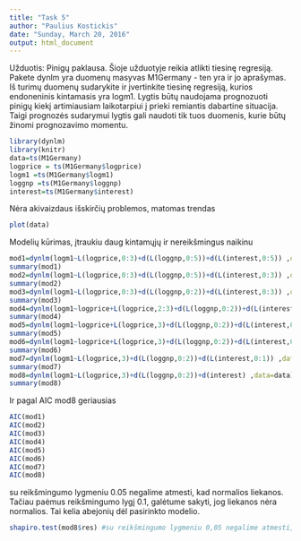 ---
title: "Task 5"
author: "Paulius Kostickis"
date: "Sunday, March 20, 2016"
output: html_document
---

Užduotis: Pinigų paklausa. Šioje užduotyje reikia atlikti tiesinę regresiją. Pakete dynlm yra duomenų masyvas M1Germany - ten yra ir jo aprašymas. Iš turimų duomenų sudarykite ir įvertinkite tiesinę regresiją, kurios endoneninis kintamasis yra logm1. Lygtis būtų naudojama prognozuoti pinigų kiekį artimiausiam laikotarpiui į prieki remiantis dabartine situacija. Taigi prognozės sudarymui lygtis gali naudoti tik tuos duomenis, kurie būtų žinomi prognozavimo momentu.


```{r}
library(dynlm)
library(knitr)
data=ts(M1Germany)
logprice = ts(M1Germany$logprice)
logm1 =ts(M1Germany$logm1)
loggnp =ts(M1Germany$loggnp)
interest=ts(M1Germany$interest) 
```

Nėra akivaizdaus išskirčių problemos, matomas trendas
```{r}
plot(data) 

```








Modelių kūrimas, įtraukiu daug kintamųjų ir nereikšmingus naikinu
```{r}

mod1=dynlm(logm1~L(logprice,0:3)+d(L(loggnp,0:5))+d(L(interest,0:5)) ,data=data)
summary(mod1)
mod2=dynlm(logm1~L(logprice,0:3)+d(L(loggnp,0:5))+d(L(interest,0:3)) ,data=data)
summary(mod2)
mod3=dynlm(logm1~L(logprice,0:3)+d(L(loggnp,0:2))+d(L(interest,0:3)) ,data=data)
summary(mod3)
mod4=dynlm(logm1~logprice+L(logprice,2:3)+d(L(loggnp,0:2))+d(L(interest,0:3)) ,data=data)
summary(mod4)
mod5=dynlm(logm1~logprice+L(logprice,3)+d(L(loggnp,0:2))+d(L(interest,0:3)) ,data=data)
summary(mod5)
mod6=dynlm(logm1~logprice+L(logprice,3)+d(L(loggnp,0:2))+d(L(interest,0:1)) ,data=data)
summary(mod6)
mod7=dynlm(logm1~L(logprice,3)+d(L(loggnp,0:2))+d(L(interest,0:1)) ,data=data)
summary(mod7)
mod8=dynlm(logm1~L(logprice,3)+d(L(loggnp,0:2))+d(interest) ,data=data)
summary(mod8)

```

Ir pagal AIC mod8 geriausias
```{r}
AIC(mod1)
AIC(mod2)
AIC(mod3)
AIC(mod4)
AIC(mod5)
AIC(mod6)
AIC(mod7)
AIC(mod8)
```
su reikšmingumo lygmeniu 0.05 negalime atmesti, kad normalios liekanos. Tačiau paėmus reikšmingumo lygį 0.1, galėtume sakyti, jog liekanos nėra normalios. Tai kelia abejonių dėl pasirinkto modelio. 
```{r}
shapiro.test(mod8$res) #su reikšmingumo lygmeniu 0,05 negalime atmesti, kad normalios liekanos. Tačiau paėmus 
                        
```